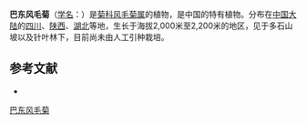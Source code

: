 {{Speciesbox
| name = 巴东风毛菊
| status = 
| status_system = 
| image =
| genus = Saussurea
| species = henryi
| authority = Hemsl.
}}

'''巴东风毛菊'''（[[学名|学名]]：{{lang|la|''Saussurea henryi''}}）是[[菊科|菊科]][[风毛菊属|风毛菊属]]的植物，是中国的特有植物。分布在[[中国大陆|中国大陆]]的[[四川|四川]]、[[陕西|陕西]]、[[湖北|湖北]]等地，生长于海拔2,000米至2,200米的地区，见于多石山坡以及针叶林下，目前尚未由人工引种栽培。

== 参考文献 ==
<div class="references-small">
* {{cite web| url =http://www.bioinfo.cn/db05/KmzwSpecies.php?action=view&id=5325| title =巴东风毛菊| work =《中国高等植物数据库全库》| publisher =中国科学院微生物研究所| author =昆明植物研究所| accessdate =2009-02-24| deadurl =yes| archiveurl =https://web.archive.org/web/20160305042220/http://www.bioinfo.cn/db05/KmzwSpecies.php?action=view&id=5325| archivedate =2016-03-05}}
</div>
{{Taxonbar|from=Q11058465}}

[[Category:风毛菊属|巴东风毛菊]]


{{植物小作品}}